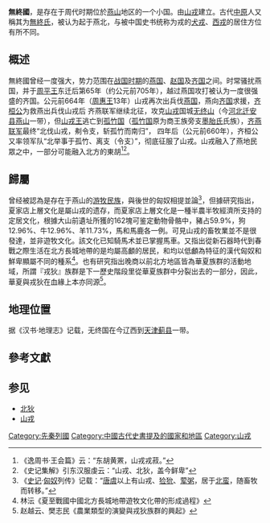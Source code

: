 '''無終國'''，是存在于周代时期位於[[燕山|燕山]]地区的一个小国。由[[山戎|山戎]]建立。古代[[中原|中原]]人又稱其为[[無終氏|無終氏]]，被认为起于燕北，与被中国史书统称为戎的[[犬戎|犬戎]]、[[西戎|西戎]]的居住方位有所不同。
== 概述 ==
無終國曾经一度强大，势力范围在[[战国|战国时期]]的[[燕国|燕国]]、[[赵国|赵国]]及[[齐国|齐国]]之间。时常骚扰燕国，并于[[周平王|周平王]]东迁后第65年（约公元前705年），越过燕国攻打被认为一度很强盛的齐国。公元前664年（[[周惠王|周惠王]]13年）山戎再次出兵伐[[燕国|燕国]]，燕向[[齐国|齐国]]求援，[[齐桓公|齐桓公]]为救燕出兵伐山戎后
齐燕联军继续北征，攻克[[山戎|山戎]]国城[[无终山|无终山]]（今[[河北|河北]][[迁安县|迁安县]][[燕山|燕山]]一带），但[[山戎王|山戎王]]逃亡到[[孤竹国|孤竹国]]（[[孤竹国|孤竹国]]原为商王族旁支[[墨胎氏|墨胎氏]]氏族），[[齐燕联军|齐燕联军]]最终“北伐山戎，刜令支，斩孤竹而南归”，
四年后（公元前660年），齐桓公又率领军队“北举事于孤竹、离支（令支）”，彻底征服了山戎。山戎融入了燕地民眾之中，一部分可能融入北方的東胡<ref>《逸周书·王会篇》云：“东胡黄罴，山戎戎菽。”</ref><ref>《史记集解》引东汉服虔云：“山戎、北狄，盖今鲜卑”</ref>。
== 歸屬 ==
曾经被認為是存在于燕山的[[游牧民族|游牧民族]]，與後世的匈奴相提並論<ref>《[[史记|史记]]·[[匈奴|匈奴]]列传》记载：“[[唐虞|唐虞]]以上有山戎、[[猃狁|猃狁]]、[[荤粥|荤粥]]，居于[[北蛮|北蛮]]，随畜牧而转移。”</ref>，但據研究指出，夏家店上層文化是屬山戎的遗存，而夏家店上層文化是一種半農半牧經濟所支持的定居文化，根據大山前遺址所獲的162塊可鉴定動物骨骼中，豬占59.9%，狗12.96%、牛12.96%、羊11.73%，馬和馬鹿各一例。可見山戎的畜牧業並不是很發達，並非遊牧文化。該文化已知騎馬术並已掌握馬車。又指出從新石器時代到春戰之際生活在北方長城地帶的是均屬高顱的居民，和均以低顱為特征的漢代匈奴和鮮卑顯屬不同的種系<ref>林沄《夏至戰國中國北方長城地帶遊牧文化帶的形成過程》</ref>。也有研究指出晚商以前北方地區皆為華夏族群的活動地域，所謂『戎狄』族群是下一歷史階段里從華夏族群中分裂出去的一部分，因此，華夏與戎狄在血緣上本亦同源<ref>赵越云、樊志民《農業類型的演變與戎狄族群的興起》</ref>。

==地理位置==
据《汉书·地理志》记载，无终国在今辽西到[[天津|天津]][[蓟县|蓟县]]一带。
==參考文獻==
{{reflist}}
==参见==
* [[北狄|北狄]]
* [[山戎|山戎]]
[[Category:先秦列國|Category:先秦列國]]
[[Category:中國古代史書提及的國家和地區|Category:中國古代史書提及的國家和地區]]
[[Category:山戎|Category:山戎]]